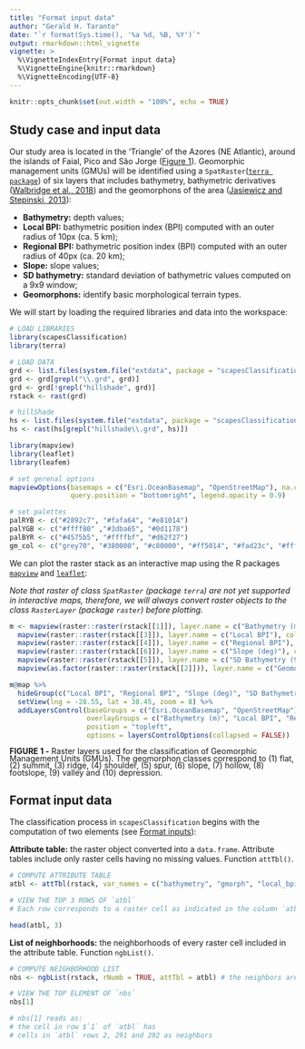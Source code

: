 ```yaml
---
title: "Format input data"
author: "Gerald H. Taranto"
date: "`r format(Sys.time(), '%a %d, %B, %Y')`"
output: rmarkdown::html_vignette
vignette: >
  %\VignetteIndexEntry{Format input data}
  %\VignetteEngine{knitr::rmarkdown}
  %\VignetteEncoding{UTF-8}
---
```


```r
knitr::opts_chunk$set(out.width = "100%", echo = TRUE)
```

## Study case and input data
Our study area is located in the 'Triangle' of the Azores (NE Atlantic), around the islands of Faial, Pico and São Jorge ([Figure 1](#figure1)). Geomorphic management units (GMUs) will be identified using a `SpatRaster`([`terra package`](https://rspatial.org/spatial-terra/4-rasterdata.html#spatrast)) of six layers that includes bathymetry, bathymetric derivatives ([Walbridge et al., 2018](https://www.mdpi.com/2076-3263/8/3/94/htm)) and the geomorphons of the area ([Jasiewicz and Stepinski, 2013](https://www.sciencedirect.com/science/article/pii/S0169555X12005028#!)):
  
* **Bathymetry:** depth values;
* **Local BPI:** bathymetric position index (BPI) computed with an outer radius of 10px (ca. 5 km);
* **Regional BPI:** bathymetric position index (BPI) computed with an outer radius of 40px (ca. 20 km);
* **Slope:** slope values;
* **SD bathymetry:** standard deviation of bathymetric values computed on a 9x9 window;
* **Geomorphons:** identify basic morphological terrain types.

We will start by loading the required libraries and data into the workspace:
```r
# LOAD LIBRARIES
library(scapesClassification)
library(terra)

# LOAD DATA
grd <- list.files(system.file("extdata", package = "scapesClassification"), full.names = T)
grd <- grd[grepl("\\.grd", grd)]
grd <- grd[!grepl("hillshade", grd)]
rstack <- rast(grd)
```

```r
# hillShade
hs <- list.files(system.file("extdata", package = "scapesClassification"), full.names = T)
hs <- rast(hs[grepl("hillshade\\.grd", hs)])
```

```r
library(mapview)
library(leaflet)
library(leafem)

# set gerenal options 
mapviewOptions(basemaps = c("Esri.OceanBasemap", "OpenStreetMap"), na.color = "grey88", homebutton = FALSE, 
               query.position = "bottomright", legend.opacity = 0.9)

# set palettes
palRYB <- c("#2892c7", "#fafa64", "#e81014")
palYGB <- c("#ffff80" ,"#3dba65", "#0d1178")
palBYR <- c("#4575b5", "#ffffbf", "#d62f27")
gm_col <- c("grey70", "#380000", "#c80000", "#ff5014", "#fad23c", "#ffff3c", "#b4e614", "#3cfa96", "#0000ff", "#000038")
```

<a id="figure1"></a>
We can plot the raster stack as an interactive map using the R packages [`mapview`](https://r-spatial.github.io/mapview/) and [`leaflet`](https://rstudio.github.io/leaflet/): 

_Note that raster of class `SpatRaster` (package `terra`) are not yet supported in interactive maps, therefore, we will always convert raster objects to the class `RasterLayer` (package `raster`) before plotting._

```r
m <- mapview(raster::raster(rstack[[1]]), layer.name = c("Bathymetry (m)"), col.regions = palRYB) +
  mapview(raster::raster(rstack[[3]]), layer.name = c("Local BPI"), col.regions = palBYR, hide = TRUE) + 
  mapview(raster::raster(rstack[[4]]), layer.name = c("Regional BPI"), col.regions = palBYR, hide = TRUE) +
  mapview(raster::raster(rstack[[6]]), layer.name = c("Slope (deg)"), col.regions = palYGB, hide = TRUE) + 
  mapview(raster::raster(rstack[[5]]), layer.name = c("SD Bathymetry (9x9)"), col.regions = palYGB, hide = TRUE) + 
  mapview(as.factor(raster::raster(rstack[[2]])), layer.name = c("Geomorphons"), method = "ngb", col.regions = gm_col, at=0:10)

m@map %>% 
  hideGroup(c("Local BPI", "Regional BPI", "Slope (deg)", "SD Bathymetry (9x9)", "Geomorphons")) %>% 
  setView(lng = -28.55, lat = 38.45, zoom = 8) %>%
  addLayersControl(baseGroups = c("Esri.OceanBasemap", "OpenStreetMap"),
                   overlayGroups = c("Bathymetry (m)", "Local BPI", "Regional BPI", "Slope (deg)", "SD Bathymetry (9x9)", "Geomorphons"),
                   position = "topleft",
                   options = layersControlOptions(collapsed = FALSE))
```
<div style="line-height: 0.9em; margin-bottom: 1.5em;"><span class="legend">**FIGURE 1 -** Raster layers used for the classification of Geomorphic Management Units (GMUs). The geomorphon classes correspond to (1) flat, (2) summit, (3) ridge, (4) shoulder, (5) spur, (6) slope, (7) hollow, (8) footslope, (9) valley and (10) depression.</span></div>

## Format input data
The classification process in `scapesClassification` begins with the computation of two elements (see [Format inputs](scapesClassification_01_1_FormatInputs.html)):

__Attribute table:__ the raster object converted into a `data.frame`. Attribute tables include only raster cells having no missing values. Function `attTbl()`.
```r
# COMPUTE ATTRIBUTE TABLE
atbl <- attTbl(rstack, var_names = c("bathymetry", "gmorph", "local_bpi", "regional_bpi", "sd_bat", "slope"))

# VIEW THE TOP 3 ROWS OF `atbl`
# Each row corresponds to a raster cell as indicated in the column `atbl$Cell`

head(atbl, 3) 
```

__List of neighborhoods:__ the neighborhoods of every raster cell included in the attribute table. Function `ngbList()`. 
```r
# COMPUTE NEIGHBORHOOD LIST
nbs <- ngbList(rstack, rNumb = TRUE, attTbl = atbl) # the neighbors are identified by row numbers (see ?ngbList)

# VIEW THE TOP ELEMENT OF `nbs`
nbs[1]

# nbs[1] reads as:
# the cell in row $`1` of `atbl` has 
# cells in `atbl` rows 2, 291 and 292 as neighbors
```
